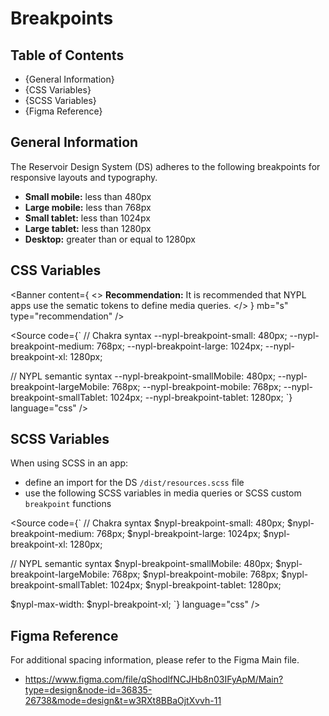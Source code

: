 
<Meta title="Style Guide/Breakpoints" />

# Breakpoints

## Table of Contents

- {<Link href="#general-information" target="_self">General Information</Link>}
- {<Link href="#css-variables" target="_self">CSS Variables</Link>}
- {<Link href="#scss-variables" target="_self">SCSS Variables</Link>}
- {<Link href="#figma-reference" target="_self">Figma Reference</Link>}

## General Information

The Reservoir Design System (DS) adheres to the following breakpoints for
responsive layouts and typography.

- <strong>Small mobile:</strong> less than 480px
- <strong>Large mobile:</strong> less than 768px
- <strong>Small tablet:</strong> less than 1024px
- <strong>Large tablet:</strong> less than 1280px
- <strong>Desktop:</strong> greater than or equal to 1280px

## CSS Variables

<Banner
  content={
    <>
      <strong>Recommendation:</strong> It is recommended that NYPL apps use the
      sematic tokens to define media queries.
    </>
  }
  mb="s"
  type="recommendation"
/>

<Source
  code={`
// Chakra syntax
--nypl-breakpoint-small: 480px;
--nypl-breakpoint-medium: 768px;
--nypl-breakpoint-large: 1024px;
--nypl-breakpoint-xl: 1280px;

// NYPL semantic syntax
--nypl-breakpoint-smallMobile: 480px;
--nypl-breakpoint-largeMobile: 768px;
--nypl-breakpoint-mobile: 768px;
--nypl-breakpoint-smallTablet: 1024px;
--nypl-breakpoint-tablet: 1280px;
`}
language="css"
/>

## SCSS Variables

When using SCSS in an app:

- define an import for the DS `/dist/resources.scss` file
- use the following SCSS variables in media queries or SCSS custom `breakpoint` functions

<Source
  code={`
// Chakra syntax
$nypl-breakpoint-small: 480px;
$nypl-breakpoint-medium: 768px;
$nypl-breakpoint-large: 1024px;
$nypl-breakpoint-xl: 1280px;

// NYPL semantic syntax
$nypl-breakpoint-smallMobile: 480px;
$nypl-breakpoint-largeMobile: 768px;
$nypl-breakpoint-mobile: 768px;
$nypl-breakpoint-smallTablet: 1024px;
$nypl-breakpoint-tablet: 1280px;

$nypl-max-width: $nypl-breakpoint-xl;
`}
language="css"
/>

## Figma Reference

For additional spacing information, please refer to the Figma Main file.

- https://www.figma.com/file/qShodlfNCJHb8n03IFyApM/Main?type=design&node-id=36835-26738&mode=design&t=w3RXt8BBaOjtXvvh-11

